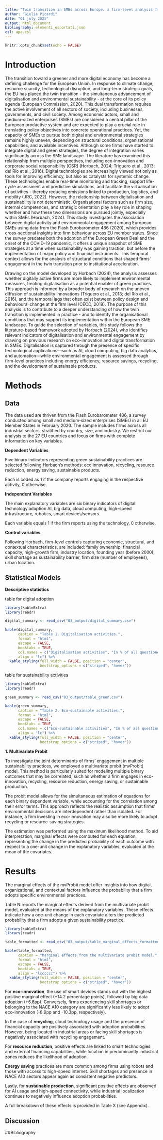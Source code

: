 ```yaml
---
title: "Twin transition in SMEs across Europe: a firm-level analysis from Eurobarometer data"
author: "Giulia Picardi"
date: "01 july 2025"
output: html_document
bibliography: elementi_esportati.json 
csl: apa.csl
---
```


```r
knitr::opts_chunk$set(echo = FALSE)

```

# Introduction

The transition toward a greener and more digital economy has become a defining challenge for the European Union. In response to climate change, resource scarcity, technological disruption, and long-term strategic goals, the EU has placed the twin transition - the simultaneous advancement of digitalisation and environmental sustainability - at the core of its policy agenda (European Commission, 2020). This dual transformation requires the active involvement of all sectors of society, including businesses, governments, and civil society. Among economic actors, small and medium-sized enterprises (SMEs) are considered a central pillar of the European productive system and are expected to play a crucial role in translating policy objectives into concrete operational practices. Yet, the capacity of SMEs to pursue both digital and environmental strategies remains highly uneven, depending on structural conditions, organisational capabilities, and available incentives. Although some firms have started to integrate digital and green strategies, the degree of integration varies significantly across the SME landscape. The literature has examined this relationship from multiple perspectives, including eco-innovation and corporate social responsibility (CSR) (Horbach, 2024; Triguero et al., 2013; del Río et al., 2016). Digital technologies are increasingly viewed not only as tools for improving efficiency, but also as catalysts for systemic change. These technologies enable real-time monitoring and tracking, support life-cycle assessment and predictive simulations, and facilitate the virtualisation of activities - thereby reducing emissions linked to production, logistics, and mobility (JRC, 2022). However, the relationship between digitalisation and sustainability is not deterministic. Organisational factors such as firm size, internal competences, and strategic orientation play a key role in shaping whether and how these two dimensions are pursued jointly, especially within SMEs (Horbach, 2024). This study investigates the association between digital activity and environmental engagement among European SMEs using data from the Flash Eurobarometer 486 (2020), which provides cross-sectional insights into firm behaviour across EU member states. Since the survey predates both the adoption of the European Green Deal and the onset of the COVID-19 pandemic, it offers a unique snapshot of SME strategies at a time when sustainability was gaining traction, but before the implementation of major policy and financial instruments. This temporal context allows for the analysis of structural conditions that shaped firms' engagement in the twin transition prior to institutional acceleration.

Drawing on the model developed by Horbach (2024), the analysis assesses whether digitally active firms are more likely to implement environmental measures, treating digitalisation as a potential enabler of green practices. This approach is informed by a broader body of research on the uneven diffusion of sustainability innovations (Triguero et al., 2013; del Río et al., 2016), and the temporal lags that often exist between policy design and behavioural change at the firm level (OECD, 2019). The purpose of this analysis is to contribute to a deeper understanding of how the twin transition is implemented in practice - and to identify the organisational conditions that may support its implementation within the European SME landscape. To guide the selection of variables, this study follows the literature-based framework adopted by Horbach (2024), who identifies relevant indicators of digitalisation and environmental engagement by drawing on previous research on eco-innovation and digital transformation in SMEs. Digitalisation is captured through the presence of specific technological applications—such as AI, cloud computing, big data analytics, and automation—while environmental engagement is assessed through firm-level practices including energy efficiency, resource savings, recycling, and the development of sustainable products.

# Methods

## Data

The data used are thriven from the Flash Eurobarometer 486, a survey conducted among small and medium-sized enterprises (SMEs) in all EU Member States in February 2020. The sample includes firms across all industrial sectors, stratified by country, size, and industry. We restrict our analysis to the 27 EU countries and focus on firms with complete information on key variables.

**Dependent Variables**

Five binary indicators representing green sustainability practices are selected following Horbach's methods: eco innovation, recycling, resource reduction, energy saving, sustainable products.

Each is coded as 1 if the company reports engaging in the respective activity, 0 otherwise.

**Independent Variables**

The main explanatory variables are six binary indicators of digital technology adoption:AI, big data, cloud computing, high-speed infrastructure, robotics, smart devices/sensors.

Each variable equals 1 if the firm reports using the technology, 0 otherwise.

**Control variables**

Following Horbach, firm-level controls capturing economic, structural, and contextual characteristics, are included: family ownership, financial capacity, high-growth firm, industry location, founding year (before 2000), skill shortage as sustainability barrier, firm size (number of employees), urban location.

## Statistical Models

**Descriptive statistics**

table for digital adoption 

```r
library(kableExtra)
library(readr)

digital_summary <- read_csv("03_output/digital_summary.csv")

kable(digital_summary,
      caption = "Table 1. Digitalisation activities.",
      format = "html",
      escape = FALSE,
      booktabs = TRUE,
      col.names = c("Digitalisation activities", "In % of all questioned firms"),
      align = "lc") %>%
  kable_styling(full_width = FALSE, position = "center",
                bootstrap_options = c("striped", "hover"))
```


table for sustainability activities 
```r
library(kableExtra)
library(readr)

green_summary <- read_csv("03_output/table_green.csv")

kable(green_summary,
      caption = "Table 2. Eco-sustainable activities.",
      format = "html",
      escape = FALSE,
      booktabs = TRUE,
      col.names = c("Eco-sustainable activities", "In % of all questioned firms"),
      align = "lc") %>%
  kable_styling(full_width = FALSE, position = "center",
                bootstrap_options = c("striped", "hover"))

```



**1. Multivariate Probit**

To investigate the joint determinants of firms' engagement in multiple sustainability practices, we employed a multivariate probit (mvProbit) model. This method is particularly suited for modeling multiple binary outcomes that may be correlated, such as whether a firm engages in eco-innovation, recycling, resource reduction, energy saving, or sustainable production.

The probit model allows for the simultaneous estimation of equations for each binary dependent variable, while accounting for the correlation among their error terms. This approach reflects the realistic assumption that firms’ environmental decisions are interdependent rather than isolated. For instance, a firm investing in eco-innovation may also be more likely to adopt recycling or resource-saving strategies.

The estimation was performed using the maximum likelihood method. To aid interpretation, marginal effects were computed for each equation, representing the change in the predicted probability of each outcome with respect to a one-unit change in the explanatory variables, evaluated at the mean of the covariates.


# Results

The marginal effects of the mvProbit model offer insights into how digital, organizational, and contextual factors influence the probability that a firm adopts specific environmental practices.

Table N reports the marginal effects derived from the multivariate probit model, evaluated at the means of the explanatory variables. These effects indicate how a one-unit change in each covariate alters the predicted probability that a firm adopts a given sustainability practice.


```r
library(kableExtra)
library(readr)

table_formatted <- read_csv("03_output/table_marginal_effects_formatted.csv")

kable(table_formatted,
      caption = "Marginal effects from the multivariate probit model.",
      format = "html",
      escape = FALSE,
      booktabs = TRUE,
      align = "lcccccc") %>%
  kable_styling(full_width = FALSE, position = "center",
                bootstrap_options = c("striped", "hover"))
```




For **eco-innovation**, the use of smart devices stands out with the highest positive marginal effect (+14.2 percentage points), followed by big data adoption (+6.6pp). Conversely, firms experiencing skill shortages or belonging to the NACE A10 category are significantly less likely to adopt eco-innovation (-8.9pp and -10.3pp, respectively).

In the case of **recycling**, cloud technology usage and the presence of financial capacity are positively associated with adoption probabilities. However, being located in industrial areas or facing skill shortages is negatively associated with recycling engagement.

For **resource reduction**, positive effects are linked to smart technologies and external financing capabilities, while location in predominantly industrial zones reduces the likelihood of adoption.

**Energy saving** practices are more common among firms using robots and those with access to high-speed internet. Skill shortages and presence in NACE A10 sectors appear again as consistent negative predictors.

Lastly, for **sustainable production**, significant positive effects are observed for AI usage and high-speed connectivity, while industrial localization continues to negatively influence adoption probabilities.

A full breakdown of these effects is provided in Table X (see Appendix).

## Discussion

##Bibliography 
